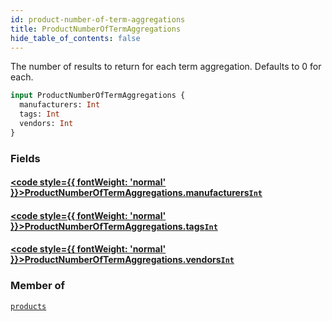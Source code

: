 ```yaml
---
id: product-number-of-term-aggregations
title: ProductNumberOfTermAggregations
hide_table_of_contents: false
---
```








The number of results to return for each term aggregation. Defaults to 0 for each.

```graphql
input ProductNumberOfTermAggregations {
  manufacturers: Int
  tags: Int
  vendors: Int
}
```


### Fields

#### [<code style={{ fontWeight: 'normal' }}>ProductNumberOfTermAggregations.<b>manufacturers</b></code>](#)<Bullet />[`Int`](/demand/api/graphql-storefront/reference/scalars/int) <Badge class="secondary" text="scalar"/>
> 
> 

#### [<code style={{ fontWeight: 'normal' }}>ProductNumberOfTermAggregations.<b>tags</b></code>](#)<Bullet />[`Int`](/demand/api/graphql-storefront/reference/scalars/int) <Badge class="secondary" text="scalar"/>
> 
> 

#### [<code style={{ fontWeight: 'normal' }}>ProductNumberOfTermAggregations.<b>vendors</b></code>](#)<Bullet />[`Int`](/demand/api/graphql-storefront/reference/scalars/int) <Badge class="secondary" text="scalar"/>
> 
> 



### Member of

[`products`](/demand/api/graphql-storefront/reference/queries/products)  <Badge class="secondary" text="query"/>



